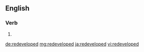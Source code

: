 ==English==

===Verb===
{{head|en}}

# {{en-past of|redevelop}}

[[de:redeveloped]]
[[mg:redeveloped]]
[[ja:redeveloped]]
[[vi:redeveloped]]